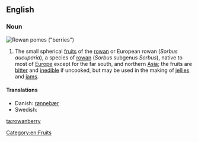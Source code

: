 ==English==

===Noun===
{{wikipedia}}
[[Image:Sorbus aucuparia 01 - Orange.jpg|thumb|Rowan [[pome]]s ("berries")]]
{{en-noun|rowanberries}}
# The small spherical [[fruit]]s of the [[rowan]] or European rowan (''Sorbus aucuparia''), a species of [[rowan]] (''Sorbus'' subgenus ''Sorbus''), native to most of [[Europe]] except for the far south, and northern [[Asia]]; the fruits are [[bitter]] and [[inedible]] if uncooked, but may be used in the making of [[jellies]] and [[jam]]s.

====Translations====
* Danish: [[rønnebær]]
* Swedish: {{t|sv|rönnbär|n}}

[[Category:en:Fruits]]

[[ta:rowanberry]]
